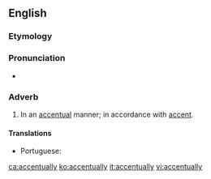 ==English==

===Etymology===
{{suffix|accentual|ly|lang=en}}

===Pronunciation===
* {{IPA|/ˌæk.ˈsɛn.tʃu.əl.i/|lang=en}}

===Adverb===
{{en-adv|-}}

# In an [[accentual]] manner; in accordance with [[accent]].

====Translations====
{{trans-top|in an accentual manner}}
* Portuguese: {{t|pt|acentualmente}}
{{trans-mid}}
{{trans-bottom}}

[[ca:accentually]]
[[ko:accentually]]
[[it:accentually]]
[[vi:accentually]]